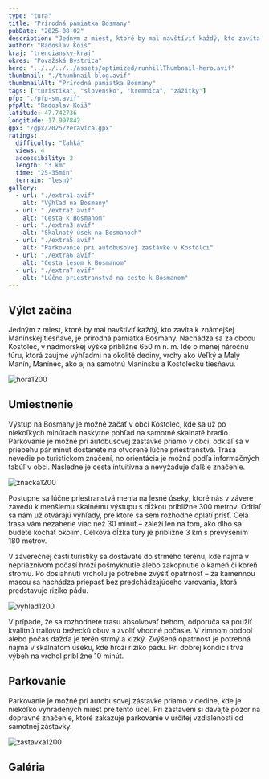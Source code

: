 ```yaml
---
type: "tura"
title: "Prírodná pamiatka Bosmany"
pubDate: "2025-08-02"
description: "Jedným z miest, ktoré by mal navštíviť každý, kto zavíta k známejšej Manínskej tiesňave, je prírodná pamiatka Bosmany. Nachádza sa za obcou Kostolec, v nadmorskej výške približne 650 m n. m. Ide o menej náročnú túru, ktorá zaujme výhľadmi na okolité dediny, vrchy ako Veľký a Malý Manín, Manínec, ako aj na samotnú Manínsku a Kostoleckú tiesňavu."
author: "Radoslav Koiš"
kraj: "trenciansky-kraj"
okres: "Považská Bystrica"
hero: "../../../../assets/optimized/runhillThumbnail-hero.avif"
thumbnail: "./thumbnail-blog.avif"
thumbnailAlt: "Prírodná pamiatka Bosmany"
tags: ["turistika", "slovensko", "kremnica", "zážitky"]
pfp: "./pfp-sm.avif"
pfpAlt: "Radoslav Koiš"
latitude: 47.742736
longitude: 17.997842
gpx: "/gpx/2025/zeravica.gpx"
ratings:
  difficulty: "ľahká"
  views: 4
  accessibility: 2
  length: "3 km"
  time: "25-35min"
  terrain: "lesný"
gallery:
  - url: "./extra1.avif"
    alt: "Výhľad na Bosmany"
  - url: "./extra2.avif"
    alt: "Cesta k Bosmanom"
  - url: "./extra3.avif"
    alt: "Skalnatý úsek na Bosmanoch"
  - url: "./extra5.avif"
    alt: "Parkovanie pri autobusovej zastávke v Kostolci"
  - url: "./extra6.avif"
    alt: "Cesta lesom k Bosmanom"
  - url: "./extra7.avif"
    alt: "Lúčne priestranstvá na ceste k Bosmanom"
---
```


## Výlet začína

Jedným z miest, ktoré by mal navštíviť každý, kto zavíta k známejšej Manínskej tiesňave, je prírodná pamiatka Bosmany. Nachádza sa za obcou Kostolec, v nadmorskej výške približne 650 m n. m. Ide o menej náročnú túru, ktorá zaujme výhľadmi na okolité dediny, vrchy ako Veľký a Malý Manín, Manínec, ako aj na samotnú Manínsku a Kostoleckú tiesňavu.

![hora1200](./hora1200.avif)

## Umiestnenie

Výstup na Bosmany je možné začať v obci Kostolec, kde sa už po niekoľkých minútach naskytne pohľad na samotné skalnaté bradlo. Parkovanie je možné pri autobusovej zastávke priamo v obci, odkiaľ sa v priebehu pár minút dostanete na otvorené lúčne priestranstvá. Trasa nevedie po turistickom značení, no orientácia je možná podľa informačných tabúľ v obci. Následne je cesta intuitívna a nevyžaduje ďalšie značenie.

![znacka1200](./hora-2-1200.avif)

Postupne sa lúčne priestranstvá menia na lesné úseky, ktoré nás v závere zavedú k menšiemu skalnému výstupu s dĺžkou približne 300 metrov. Odtiaľ sa nám už otvárajú výhľady, pre ktoré sa sem rozhodne oplatí prísť. Celá trasa vám nezaberie viac než 30 minút – záleží len na tom, ako dlho sa budete kochať okolím. Celková dĺžka túry je približne 3 km s prevýšením 180 metrov.

V záverečnej časti turistiky sa dostávate do strmého terénu, kde najmä v nepriaznivom počasí hrozí pošmyknutie alebo zakopnutie o kameň či koreň stromu. Po dosiahnutí vrcholu je potrebné zvýšiť opatrnosť – za kamennou masou sa nachádza priepasť bez predchádzajúceho varovania, ktorá predstavuje riziko pádu.

![vyhlad1200](./hora-5-1200.avif)

V prípade, že sa rozhodnete trasu absolvovať behom, odporúča sa použiť kvalitnú trailovú bežeckú obuv a zvoliť vhodné počasie. V zimnom období alebo počas dažďa je terén strmý a klzký. Zvýšená opatrnosť je potrebná najmä v skalnatom úseku, kde hrozí riziko pádu. Pri dobrej kondícii trvá výbeh na vrchol približne 10 minút.

## Parkovanie

Parkovanie je možné pri autobusovej zástavke priamo v dedine, kde je niekoľko vyhradených miest pre tento účel. Pri zastavení si dávajte pozor na dopravné značenie, ktoré zakazuje parkovanie v určitej vzdialenosti od samotnej zástavky. 

![zastavka1200](./hora-4-1200.avif)

## Galéria